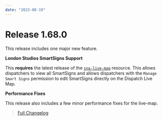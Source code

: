 ```yaml
---
date: "2023-08-19"
---
```


# Release 1.68.0

This release includes one major new feature.

**London Studios SmartSigns Support**

This **requires** the latest release of the [`sna-live-map`](https://github.com/SnailyCAD/live-map/releases) resource.
This allows dispatchers to view all SmartSigns and allows dispatchers with the `Manage Smart Signs` permission to edit SmartSigns directly on the Dispatch Live Map.

**Performance Fixes**

This release also includes a few minor performance fixes for the live-map.

> [Full Changelog](https://github.com/SnailyCAD/snaily-cadv4/releases/tag/1.68.0)
